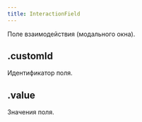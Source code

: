 ```yaml
---
title: InteractionField
---
```



Поле взаимодействия (модального окна).

## .customId

Идентификатор поля.

<MdnRef dataType="String" />

## .value

Значения поля.

<MdnRef dataType="String" />
